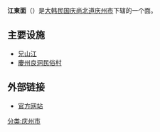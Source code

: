 {{Infobox Korean settlement
| title         = 江東面
| context       = 
| logo          = 
| logowidth     = 
|img           = 2007-Korea-Gyeongju-Yangdong Village-12.jpg
|imgwidth      = 
|imgcaption    = [[慶州良洞民俗村|慶州良洞民俗村]]
|hangul=강동면
|hanja=江東面
|rr=Gangdong-myeon
|mr=Kangdong-myŏn
| area_km2      = 52.12
| areanote      = 
| elevation_m   = 
| elevationnote = 
| pop           = 4773
| popnote       =
| popyear       = 2008
| popden_km2    = 
| popdennote    = 
| gov           = [[庆州市|庆州市]]
| mayor         = 
| capital       = 
| divs          =
| region        = [[庆州市|庆州市]]
| dialect       = [[庆尚道方言|庆尚道方言]]
| map           = Gyeongju map-Gangdong-myeon-01.png
| mapwidth      = 
| mapcaption    = 
| text          = 
}}
'''江東面'''（{{kor|諺=강동면|漢=江東面|羅=Gangdong myeon|f=y}}）是[[大韩民国|大韩民国]][[庆尚北道|庆尚北道]][[庆州市|庆州市]]下辖的一个面。
==主要设施==
*[[兄山江|兄山江]]
*[[慶州良洞民俗村|慶州良洞民俗村]]
==外部链接==
*[https://archive.is/20130501204923/http://www.gyeongju.go.kr/village/open_content/gangdong/main.jsp 官方网站]
{{庆州市行政区划}}
[[分类:庆州市|分类:庆州市]]